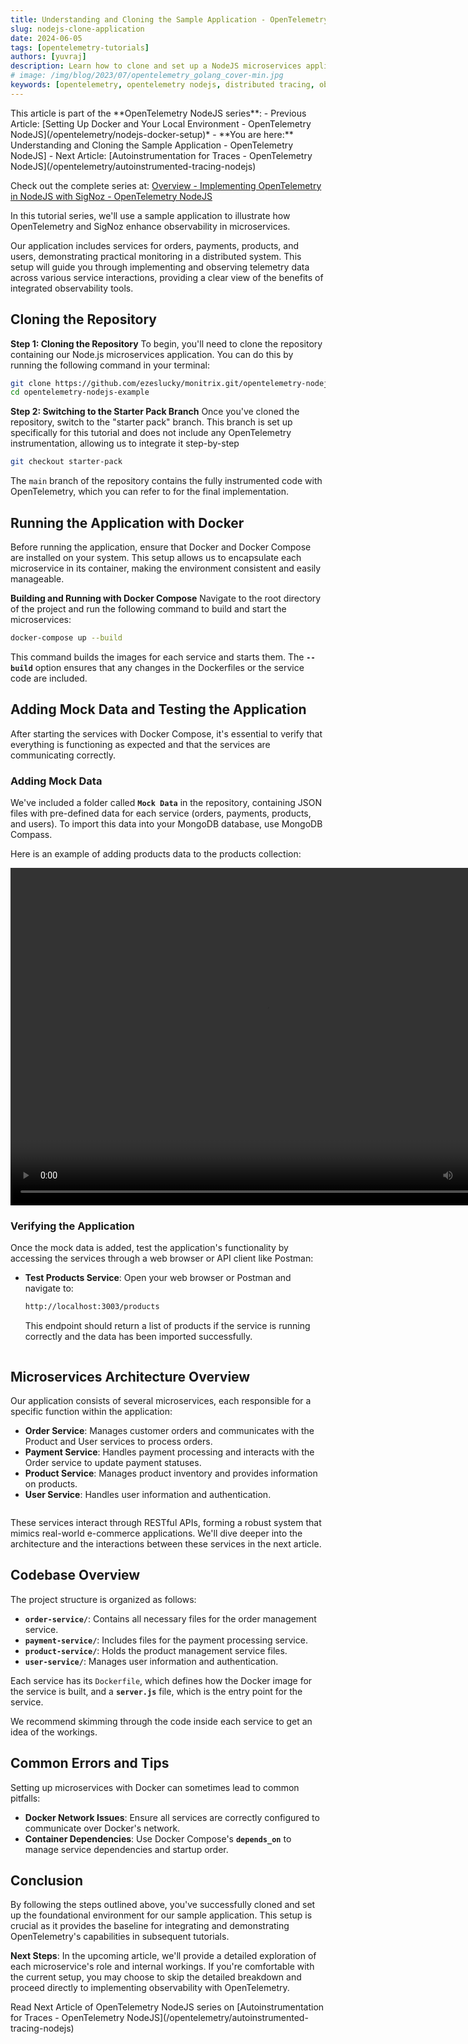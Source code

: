 ```yaml
---
title: Understanding and Cloning the Sample Application - OpenTelemetry NodeJS
slug: nodejs-clone-application
date: 2024-06-05
tags: [opentelemetry-tutorials]
authors: [yuvraj]
description: Learn how to clone and set up a NodeJS microservices application for implementing OpenTelemetry and SigNoz. This guide covers repository cloning, Docker setup, adding mock data, and testing the application, providing a foundation for enhanced observability in microservices...
# image: /img/blog/2023/07/opentelemetry_golang_cover-min.jpg
keywords: [opentelemetry, opentelemetry nodejs, distributed tracing, observability, nodejs application monitoring, nodejs instrumentation, signoz]
---
```


<head>
  <link rel="canonical" href="https://signoz.io/opentelemetry/nodejs-clone-application/"/>
</head>

<Admonition type="info">
This article is part of the **OpenTelemetry NodeJS series**:
- Previous Article: [Setting Up Docker and Your Local Environment - OpenTelemetry NodeJS](/opentelemetry/nodejs-docker-setup)*
- **You are here:** Understanding and Cloning the Sample Application - OpenTelemetry NodeJS]
- Next Article: [Autoinstrumentation for Traces - OpenTelemetry NodeJS](/opentelemetry/autoinstrumented-tracing-nodejs)

Check out the complete series at: [Overview - Implementing OpenTelemetry in NodeJS with SigNoz - OpenTelemetry NodeJS](/opentelemetry/nodejs-tutorial-overview)
</Admonition>

In this tutorial series, we'll use a sample application to illustrate how OpenTelemetry and SigNoz enhance observability in microservices. 

Our application includes services for orders, payments, products, and users, demonstrating practical monitoring in a distributed system. This setup will guide you through implementing and observing telemetry data across various service interactions, providing a clear view of the benefits of integrated observability tools.

## Cloning the Repository

**Step 1: Cloning the Repository**
To begin, you'll need to clone the repository containing our Node.js microservices application. You can do this by running the following command in your terminal:

```bash
git clone https://github.com/ezeslucky/monitrix.git/opentelemetry-nodejs-example.git
cd opentelemetry-nodejs-example
```

**Step 2: Switching to the Starter Pack Branch**
Once you've cloned the repository, switch to the "starter pack" branch. This branch is set up specifically for this tutorial and does not include any OpenTelemetry instrumentation, allowing us to integrate it step-by-step

```bash
git checkout starter-pack
```

The `main` branch of the repository contains the fully instrumented code with OpenTelemetry, which you can refer to for the final implementation.

## Running the Application with Docker

Before running the application, ensure that Docker and Docker Compose are installed on your system. This setup allows us to encapsulate each microservice in its container, making the environment consistent and easily manageable.

**Building and Running with Docker Compose**
Navigate to the root directory of the project and run the following command to build and start the microservices:

```bash
docker-compose up --build
```

This command builds the images for each service and starts them. The **`--build`** option ensures that any changes in the Dockerfiles or the service code are included.

## Adding Mock Data and Testing the Application

After starting the services with Docker Compose, it's essential to verify that everything is functioning as expected and that the services are communicating correctly.

### Adding Mock Data

We've included a folder called **`Mock Data`** in the repository, containing JSON files with pre-defined data for each service (orders, payments, products, and users). To import this data into your MongoDB database, use MongoDB Compass. 

Here is an example of adding products data to the products collection:

<video width="820" height="540" controls>
  <source src="/img/blog/2024/06/nodejs-clone-application-importingtomongodb.mov" type="video/mp4"/>
  Your browser does not support the video tag.
</video>


### Verifying the Application

Once the mock data is added, test the application's functionality by accessing the services through a web browser or API client like Postman:

- **Test Products Service**:
Open your web browser or Postman and navigate to:
    
    ```bash
    http://localhost:3003/products
    ```
    
    This endpoint should return a list of products if the service is running correctly and the data has been imported successfully.

<figure data-zoomable align='center'>
  <img className="box-shadowed-image"
  alt=""  
  src="/img/blog/2024/06/nodejs-clone-application-productdata.webp"
  />
</figure>

    

## Microservices Architecture Overview

Our application consists of several microservices, each responsible for a specific function within the application:

- **Order Service**: Manages customer orders and communicates with the Product and User services to process orders.
- **Payment Service**: Handles payment processing and interacts with the Order service to update payment statuses.
- **Product Service**: Manages product inventory and provides information on products.
- **User Service**: Handles user information and authentication.



<figure data-zoomable align='center'>
  <img className="box-shadowed-image"
  alt=""  
  src="/img/blog/2024/06/nodejs-clone-application-architecture-overview.webp"
  />
</figure>

These services interact through RESTful APIs, forming a robust system that mimics real-world e-commerce applications. We'll dive deeper into the architecture and the interactions between these services in the next article.

## Codebase Overview

The project structure is organized as follows:

- **`order-service/`**: Contains all necessary files for the order management service.
- **`payment-service/`**: Includes files for the payment processing service.
- **`product-service/`**: Holds the product management service files.
- **`user-service/`**: Manages user information and authentication.

Each service has its `Dockerfile`, which defines how the Docker image for the service is built, and a **`server.js`** file, which is the entry point for the service.

We recommend skimming through the code inside each service to get an idea of the workings.

## Common Errors and Tips

Setting up microservices with Docker can sometimes lead to common pitfalls:

- **Docker Network Issues**: Ensure all services are correctly configured to communicate over Docker's network.
- **Container Dependencies**: Use Docker Compose's **`depends_on`** to manage service dependencies and startup order.

## Conclusion

By following the steps outlined above, you've successfully cloned and set up the foundational environment for our sample application. This setup is crucial as it provides the baseline for integrating and demonstrating OpenTelemetry's capabilities in subsequent tutorials.

**Next Steps**: In the upcoming article, we'll provide a detailed exploration of each microservice's role and internal workings. If you're comfortable with the current setup, you may choose to skip the detailed breakdown and proceed directly to implementing observability with OpenTelemetry.

<Admonition type="info">
Read Next Article of OpenTelemetry NodeJS series on [Autoinstrumentation for Traces - OpenTelemetry NodeJS](/opentelemetry/autoinstrumented-tracing-nodejs)
</Admonition>